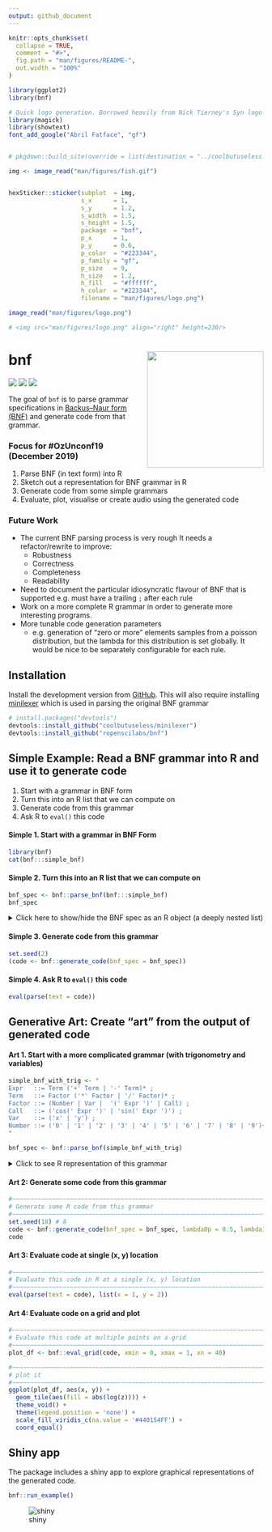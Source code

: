 ```yaml
---
output: github_document
---
```


<!-- README.md is generated from README.Rmd. Please edit that file -->

```r
knitr::opts_chunk$set(
  collapse = TRUE,
  comment = "#>",
  fig.path = "man/figures/README-",
  out.width = "100%"
)

library(ggplot2)
library(bnf)
```


```r
# Quick logo generation. Borrowed heavily from Nick Tierney's Syn logo process
library(magick)
library(showtext)
font_add_google("Abril Fatface", "gf")


# pkgdown::build_site(override = list(destination = "../coolbutuseless.github.io/package/devout"))
```


```r
img <- image_read("man/figures/fish.gif")


hexSticker::sticker(subplot  = img,
                    s_x      = 1,
                    s_y      = 1.2,
                    s_width  = 1.5,
                    s_height = 1.5,
                    package  = "bnf",
                    p_x      = 1,
                    p_y      = 0.6,
                    p_color  = "#223344",
                    p_family = "gf",
                    p_size   = 9,
                    h_size   = 1.2,
                    h_fill   = "#ffffff",
                    h_color  = "#223344",
                    filename = "man/figures/logo.png")

image_read("man/figures/logo.png")

# <img src="man/figures/logo.png" align="right" height=230/>
```


# bnf <img src="man/figures/logo.png" align="right" height=230 />

<!-- badges: start -->
![](https://img.shields.io/badge/recursion-insane-green.svg)
![](https://img.shields.io/badge/silliness-extreme-blue.svg)
![](https://img.shields.io/badge/code-experimental-orange.svg)
<!-- badges: end -->

The goal of `bnf` is to parse grammar specifications in
[Backus–Naur form (BNF)](https://en.wikipedia.org/wiki/Backus%E2%80%93Naur_form)
and generate code from that grammar.


### Focus for #OzUnconf19 (December 2019)

1. Parse BNF (in text form) into R
2. Sketch out a representation for BNF grammar in R
3. Generate code from some simple grammars
4. Evaluate, plot, visualise or create audio using the generated code


### Future Work

* The current BNF parsing process is very rough It needs a refactor/rewrite to
  improve:
    * Robustness
    * Correctness
    * Completeness
    * Readability
* Need to document the particular idiosyncratic flavour of BNF that is supported e.g. must have a trailing
  `;` after each rule
* Work on a more complete R grammar in order to generate more interesting programs.
* More tunable code generation parameters
    * e.g. generation of "zero or more" elements samples from a poisson distribution,
      but the lambda for this distribution is set globally. It would be nice to
      be separately configurable for each rule.


## Installation

Install the development version from [GitHub](https://github.com/). This will also
require installing [minilexer](https://github.com/coolbutuseless/minilexer) which
is used in parsing the original BNF grammar

``` r
# install.packages("devtools")
devtools::install_github("coolbutuseless/minilexer")
devtools::install_github("ropenscilabs/bnf")
```


## Simple Example: Read a BNF grammar into R and use it to generate code

1. Start with a grammar in BNF form
2. Turn this into an R list that we can compute on
3. Generate code from this grammar
4. Ask R to `eval()` this code


#### Simple 1. Start with a grammar in BNF Form


```r
library(bnf)
cat(bnf:::simple_bnf)
```


#### Simple 2. Turn this into an R list that we can compute on

```r
bnf_spec <- bnf::parse_bnf(bnf:::simple_bnf)
bnf_spec
```


<details>
<summary>Click here to show/hide the BNF spec as an R object (a deeply nested list)</summary>

```r
list(
  Expr = list(
    list(items = list("Term")), 
    list(
      items = list(
        list(items = list("+", "Term")), 
        list(items = list("-", "Term"))
      ),
      N = "zero_or_more", type = "choice")
  ), 
  Term = list(
    list(items = list("Number")), 
    list(
      items = list(
        list(items = list("*", "Number")),
        list(items = list("/", "Number"))
      ), 
      N = "zero_or_more", type = "choice")
  ),
  Number = list(
    items = list(
      list(items = list("0")), 
      list(items = list("1")), 
      list(items = list("2")), 
      list(items = list("3")), 
      list(items = list("4")), 
      list(items = list("5")),
      list(items = list("6")), 
      list(items = list("7")), 
      list(items = list("8")), 
      list(items = list("9"))
    ), 
    N = "one_or_more", type = "choice")
)
```
</details>


#### Simple 3. Generate code from this grammar

```r
set.seed(2)
(code <- bnf::generate_code(bnf_spec = bnf_spec))
```


#### Simple 4. Ask R to `eval()` this code

```r
eval(parse(text = code))
```


## Generative Art: Create "art" from the output of generated code

#### Art 1. Start with a more complicated grammar (with trigonometry and variables)

```r
simple_bnf_with_trig <- "
Expr   ::= Term ('+' Term | '-' Term)* ;
Term   ::= Factor ('*' Factor | '/' Factor)* ;
Factor ::= (Number | Var |  '(' Expr ')' | Call) ;
Call   ::= ('cos(' Expr ')' | 'sin(' Expr ')') ;
Var    ::= ('x' | 'y') ;
Number ::= ('0' | '1' | '2' | '3' | '4' | '5' | '6' | '7' | '8' | '9')+ ;
"

bnf_spec <- bnf::parse_bnf(simple_bnf_with_trig)
```

<details>
<summary> Click to see R representation of this grammar </summary>

```r
list(
  Expr = list(
    list(items = list("Term")),
    list(
      items = list(
        list(items = list("+", "Term")), 
        list(items = list("-", "Term"))
      ),
      N    = "zero_or_more",
      type = "choice"
    )
  ),
  
  Term = list(
    list(items = list("Factor")),
    list(
      items = list(
        list(items = list("*", "Factor")), 
        list(items = list("/", "Factor"))
      ),
      N    = "zero_or_more",
      type = "choice"
    )
  ),
  
  Factor = list(
    items = list(
      list(items = list("Number")),
      list(items = list("Var")),
      list(items = list("(", "Expr", ")")),
      list(items = list("Call"))
    ), 
    type = "choice"
  ),
  
  
  Call = list(
    items = list(
      list(items = list("cos(", "Expr", ")")), 
      list(items = list("sin(", "Expr", ")"))
    ), 
    type = "choice"
  ),
  
  
  Var = list(
    items = list(
      list(items = list("x")), 
      list(items = list("y"))
    ), 
    type = "choice"
  ),
  
  
  Number = list(
    items = list(
      list(items = list("0")),
      list(items = list("1")),
      list(items = list("2")),
      list(items = list("3")),
      list(items = list("4")),
      list(items = list("5")),
      list(items = list("6")),
      list(items = list("7")),
      list(items = list("8")),
      list(items = list("9"))
    ),
    N    = "one_or_more",
    type = "choice"
  )
)
```

</details>

#### Art 2: Generate some code from this grammar

```r
#~~~~~~~~~~~~~~~~~~~~~~~~~~~~~~~~~~~~~~~~~~~~~~~~~~~~~~~~~~~~~~~~~~~~~~~~~~~~~
# Generate some R code from this grammar
#~~~~~~~~~~~~~~~~~~~~~~~~~~~~~~~~~~~~~~~~~~~~~~~~~~~~~~~~~~~~~~~~~~~~~~~~~~~~~
set.seed(18) # 8
code <- bnf::generate_code(bnf_spec = bnf_spec, lambda0p = 0.5, lambda1p = 0.5)
code
```


#### Art 3: Evaluate code at single (x, y) location
```r
#~~~~~~~~~~~~~~~~~~~~~~~~~~~~~~~~~~~~~~~~~~~~~~~~~~~~~~~~~~~~~~~~~~~~~~~~~~~~~
# Evaluate this code in R at a single (x, y) location
#~~~~~~~~~~~~~~~~~~~~~~~~~~~~~~~~~~~~~~~~~~~~~~~~~~~~~~~~~~~~~~~~~~~~~~~~~~~~~
eval(parse(text = code), list(x = 1, y = 2))
```

#### Art 4: Evaluate code on a grid and plot

```r
#~~~~~~~~~~~~~~~~~~~~~~~~~~~~~~~~~~~~~~~~~~~~~~~~~~~~~~~~~~~~~~~~~~~~~~~~~~~~~
# Evaluate this code at multiple points on a grid
#~~~~~~~~~~~~~~~~~~~~~~~~~~~~~~~~~~~~~~~~~~~~~~~~~~~~~~~~~~~~~~~~~~~~~~~~~~~~~
plot_df <- bnf::eval_grid(code, xmin = 0, xmax = 1, xn = 40)

#~~~~~~~~~~~~~~~~~~~~~~~~~~~~~~~~~~~~~~~~~~~~~~~~~~~~~~~~~~~~~~~~~~~~~~~~~~~~~
# plot it
#~~~~~~~~~~~~~~~~~~~~~~~~~~~~~~~~~~~~~~~~~~~~~~~~~~~~~~~~~~~~~~~~~~~~~~~~~~~~~
ggplot(plot_df, aes(x, y)) +
  geom_tile(aes(fill = abs(log(z)))) +
  theme_void() + 
  theme(legend.position = 'none') +
  scale_fill_viridis_c(na.value = '#440154FF') +
  coord_equal()
```




## Shiny app

The package includes a shiny app to explore graphical representations of the generated code.

```r
bnf::run_example()
```

![shiny](man/figures/shiny.png)





